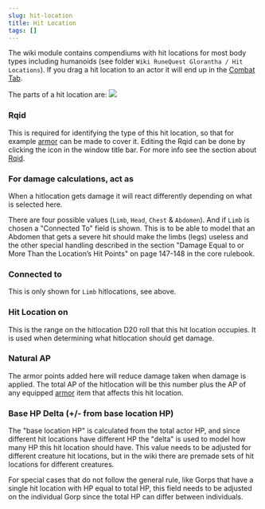 ```yaml
---
slug: hit-location
title: Hit Location
tags: []
---
```


The wiki module contains compendiums with hit locations for most body types including humanoids (see
folder `Wiki RuneQuest Glorantha / Hit Locations`). If you drag a hit location to an actor it will
end up in the [Combat Tab](/rqg-system/character-sheet/combat).

The parts of a hit location are: ![](hit-location-sheet.png)

### Rqid

This is required for identifying the type of this hit location, so that for example
[armor](/rqg-system/items/armor) can be made to cover it. Editing the Rqid can be done by clicking
the <LightInvertSvg src="/img/rqid.svg" width="18" /> icon in the window title bar. For more info
see the section about [Rqid](/rqg-system/api/rqid).

### For damage calculations, act as

When a hitlocation gets damage it will react differently depending on what is selected here.

There are four possible values (`Limb`, `Head`, `Chest` & `Abdomen`). And if `Limb` is chosen a
"Connected To" field is shown. This is to be able to model that an Abdomen that gets a severe hit
should make the limbs (legs) useless and the other special handling described in the section "Damage
Equal to or More Than the Location’s Hit Points" on page 147-148 in the core rulebook.

### Connected to

This is only shown for `Limb` hitlocations, see above.

### Hit Location on

This is the range on the hitlocation D20 roll that this hit location occupies. It is used when
determining what hitlocation should get damage.

### Natural AP

The armor points added here will reduce damage taken when damage is applied. The total AP of the
hitlocation will be this number plus the AP of any equipped [armor](/rqg-system/items/armor) item
that affects this hit location.

### Base HP Delta (+/- from base location HP)

The "base location HP" is calculated from the total actor HP, and since different hit locations have
different HP the "delta" is used to model how many HP this hit location should have. This value
needs to be adjusted for different creature hit locations, but in the wiki there are premade sets of
hit locations for different creatures.

For special cases that do not follow the general rule, like Gorps that have a single hit location
with HP equal to total HP, this field needs to be adjusted on the individual Gorp since the total HP
can differ between individuals.

